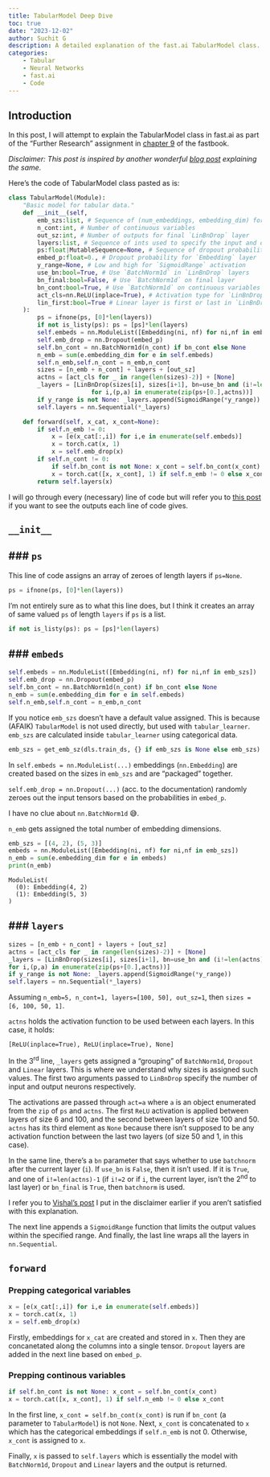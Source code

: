 ```yaml
---
title: TabularModel Deep Dive
toc: true
date: "2023-12-02"
author: Suchit G
description: A detailed explanation of the fast.ai TabularModel class.
categories:
    - Tabular
    - Neural Networks
    - fast.ai
    - Code
---
```


## Introduction

In this post, I will attempt to explain the TabularModel class in fast.ai as part of the "Further Research" assignment in [chapter 9](https://github.com/fastai/fastbook/blob/master/09_tabular.ipynb) of the fastbook.

*Disclaimer: This post is inspired by another wonderful [blog post](http://vishalbakshi.com/blog/posts/2023-10-10-TabularModel/) explaining the same.*

Here's the code of TabularModel class pasted as is:

```python
class TabularModel(Module):
    "Basic model for tabular data."
    def __init__(self, 
        emb_szs:list, # Sequence of (num_embeddings, embedding_dim) for each categorical variable
        n_cont:int, # Number of continuous variables
        out_sz:int, # Number of outputs for final `LinBnDrop` layer
        layers:list, # Sequence of ints used to specify the input and output size of each `LinBnDrop` layer
        ps:float|MutableSequence=None, # Sequence of dropout probabilities for `LinBnDrop`
        embed_p:float=0., # Dropout probability for `Embedding` layer
        y_range=None, # Low and high for `SigmoidRange` activation 
        use_bn:bool=True, # Use `BatchNorm1d` in `LinBnDrop` layers
        bn_final:bool=False, # Use `BatchNorm1d` on final layer
        bn_cont:bool=True, # Use `BatchNorm1d` on continuous variables
        act_cls=nn.ReLU(inplace=True), # Activation type for `LinBnDrop` layers
        lin_first:bool=True # Linear layer is first or last in `LinBnDrop` layers
    ):
        ps = ifnone(ps, [0]*len(layers))
        if not is_listy(ps): ps = [ps]*len(layers)
        self.embeds = nn.ModuleList([Embedding(ni, nf) for ni,nf in emb_szs])
        self.emb_drop = nn.Dropout(embed_p)
        self.bn_cont = nn.BatchNorm1d(n_cont) if bn_cont else None
        n_emb = sum(e.embedding_dim for e in self.embeds)
        self.n_emb,self.n_cont = n_emb,n_cont
        sizes = [n_emb + n_cont] + layers + [out_sz]
        actns = [act_cls for _ in range(len(sizes)-2)] + [None]
        _layers = [LinBnDrop(sizes[i], sizes[i+1], bn=use_bn and (i!=len(actns)-1 or bn_final), p=p, act=a, lin_first=lin_first)
                       for i,(p,a) in enumerate(zip(ps+[0.],actns))]
        if y_range is not None: _layers.append(SigmoidRange(*y_range))
        self.layers = nn.Sequential(*_layers)

    def forward(self, x_cat, x_cont=None):
        if self.n_emb != 0:
            x = [e(x_cat[:,i]) for i,e in enumerate(self.embeds)]
            x = torch.cat(x, 1)
            x = self.emb_drop(x)
        if self.n_cont != 0:
            if self.bn_cont is not None: x_cont = self.bn_cont(x_cont)
            x = torch.cat([x, x_cont], 1) if self.n_emb != 0 else x_cont
        return self.layers(x)
```

I will go through every (necessary) line of code but will refer you to [this post](http://vishalbakshi.com/blog/posts/2023-10-10-TabularModel/) if you want to see the outputs each line of code gives. 

## `__init__`

### `ps`
---

This line of code assigns an array of zeroes of length layers if `ps=None`.

```python
ps = ifnone(ps, [0]*len(layers))
```

I'm not entirely sure as to what this line does, but I think it creates an array of same valued `ps` of length `layers` if `ps` is a list.

```python
if not is_listy(ps): ps = [ps]*len(layers)
```

### `embeds`
---

```python
self.embeds = nn.ModuleList([Embedding(ni, nf) for ni,nf in emb_szs])
self.emb_drop = nn.Dropout(embed_p)
self.bn_cont = nn.BatchNorm1d(n_cont) if bn_cont else None
n_emb = sum(e.embedding_dim for e in self.embeds)
self.n_emb,self.n_cont = n_emb,n_cont
```

If you notice `emb_szs` doesn't have a default value assigned. This is because (AFAIK) `TabularModel` is not used directly, but used with `tabular_learner`. `emb_szs` are calculated inside `tabular_learner` using categorical data.
```python
emb_szs = get_emb_sz(dls.train_ds, {} if emb_szs is None else emb_szs)
```

In `self.embeds = nn.ModuleList(...)` embeddings (`nn.Embedding`) are created based on the sizes in `emb_szs` and are "packaged" together.

`self.emb_drop = nn.Dropout(...)` (acc. to the documentation) randomly zeroes out the input tensors based on the probabilities in `embed_p`.

I have no clue about `nn.BatchNorm1d` 😅.

`n_emb` gets assigned the total number of embedding dimensions.
```python
emb_szs = [(4, 2), (5, 3)]
embeds = nn.ModuleList([Embedding(ni, nf) for ni,nf in emb_szs])
n_emb = sum(e.embedding_dim for e in embeds)
print(n_emb)
```
```
ModuleList(
  (0): Embedding(4, 2)
  (1): Embedding(5, 3)
)
```

### `layers`
---

```python
sizes = [n_emb + n_cont] + layers + [out_sz]
actns = [act_cls for _ in range(len(sizes)-2)] + [None]
_layers = [LinBnDrop(sizes[i], sizes[i+1], bn=use_bn and (i!=len(actns)-1 or bn_final), p=p, act=a, lin_first=lin_first)
for i,(p,a) in enumerate(zip(ps+[0.],actns))]
if y_range is not None: _layers.append(SigmoidRange(*y_range))
self.layers = nn.Sequential(*_layers)
```

Assuming `n_emb=5, n_cont=1, layers=[100, 50], out_sz=1`, then `sizes = [6, 100, 50, 1]`.

`actns` holds the activation function to be used between each layers. In this case, it holds:
```
[ReLU(inplace=True), ReLU(inplace=True), None]
```

In the 3<sup>rd</sup> line, `_layers` gets assigned a "grouping" of `BatchNorm1d`, `Dropout` and `Linear` layers. This is where we understand why sizes is assigned such values. The first two arguments passed to `LinBnDrop` specify the number of input and output neurons respectively.

The activations are passed through `act=a` where `a` is an object enumerated from the `zip` of `ps` and `actns`. The first `ReLU` activation is applied between layers of size 6 and 100, and the second between layers of size 100 and 50. `actns` has its third element as `None` because there isn't supposed to be any activation function between the last two layers (of size 50 and 1, in this case).

In the same line, there's a `bn` parameter that says whether to use `batchnorm` after the current layer (`i`). If `use_bn` is `False`, then it isn't used. If it is `True`, and one of `i!=len(actns)-1` (if `i!=2` or if `i`, the current layer, isn't the 2<sup>nd</sup> to last layer) or `bn_final` is `True`, then `batchnorm` is used.

I refer you to [Vishal's post](http://vishalbakshi.com/blog/posts/2023-10-10-TabularModel/#layers) I put in the disclaimer earlier if you aren't satisfied with this explanation.

The next line appends a `SigmoidRange` function that limits the output values within the specified range. And finally, the last line wraps all the layers in `nn.Sequential`.

## `forward`

### Prepping categorical variables

```python
x = [e(x_cat[:,i]) for i,e in enumerate(self.embeds)]
x = torch.cat(x, 1)
x = self.emb_drop(x)
```

Firstly, embeddings for `x_cat` are created and stored in `x`. Then they are concanetated along the columns into a single tensor. `Dropout` layers are added in the next line based on `embed_p`.

### Prepping continous variables

```python
if self.bn_cont is not None: x_cont = self.bn_cont(x_cont)
x = torch.cat([x, x_cont], 1) if self.n_emb != 0 else x_cont
```

In the first line, `x_cont = self.bn_cont(x_cont)` is run if `bn_cont` (a parameter to `TabularModel`) is not `None`. Next, `x_cont` is concatenated to `x` which has the categorical embeddings if `self.n_emb` is not 0. Otherwise, `x_cont` is assigned to `x`.

Finally, `x` is passed to `self.layers` which is essentially the model with `BatchNorm1d`, `Dropout` and `Linear` layers and the output is returned.
